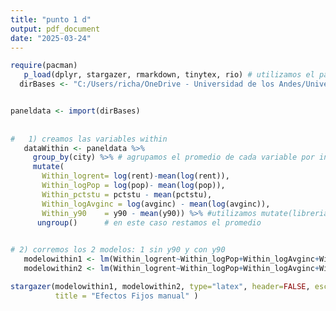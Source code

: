 ```yaml
---
title: "punto 1 d"
output: pdf_document
date: "2025-03-24"
---
```


```r
require(pacman)   
   p_load(dplyr, stargazer, rmarkdown, tinytex, rio) # utilizamos el paquete dplyr para manipular datos eficientemente
  dirBases <- "C:/Users/richa/OneDrive - Universidad de los Andes/Universidad/octavo/Econometria 2/talleres/talleres-econometria-2-en-r/Taller 3/bases/Panel.dta"


paneldata <- import(dirBases) 
   
   
#   1) creamos las variables within   
   dataWithin <- paneldata %>% 
     group_by(city) %>% # agrupamos el promedio de cada variable por individuo(municipio) 
     mutate(
       Within_logrent= log(rent)-mean(log(rent)),
       Within_logPop = log(pop)- mean(log(pop)),
       Within_pctstu = pctstu - mean(pctstu),
       Within_logAvginc = log(avginc) - mean(log(avginc)),
       Within_y90    = y90 - mean(y90)) %>% #utilizamos mutate(libreria dplyr) para crear variables deacuerdo a varias operaciones de calculo. En
      ungroup()      # en este caso restamos el promedio 

   
# 2) corremos los 2 modelos: 1 sin y90 y con y90
   modelowithin1 <- lm(Within_logrent~Within_logPop+Within_logAvginc+Within_pctstu+Within_y90, data = dataWithin)
   modelowithin2 <- lm(Within_logrent~Within_logPop+Within_logAvginc+Within_pctstu, data = dataWithin)

```
```r
stargazer(modelowithin1, modelowithin2, type="latex", header=FALSE, escape=FALSE,
          title = "Efectos Fijos manual" )



```

